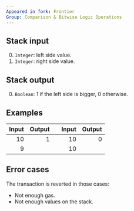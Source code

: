 ```yaml
---
Appeared in fork: Frontier
Group: Comparison & Bitwise Logic Operations
---
```


## Stack input

0. `Integer`: left side value.
1. `Integer`: right side value.

## Stack output

0. `Boolean`: 1 if the left side is bigger, 0 otherwise.

## Examples

| Input | Output | | Input | Output |
|------:|-------:|-|------:|-------:|
| 10 | 1 | | 10 | 0 |
| 9 | | | 10 | |

## Error cases

The transaction is reverted in those cases:
- Not enough gas.
- Not enough values on the stack.

